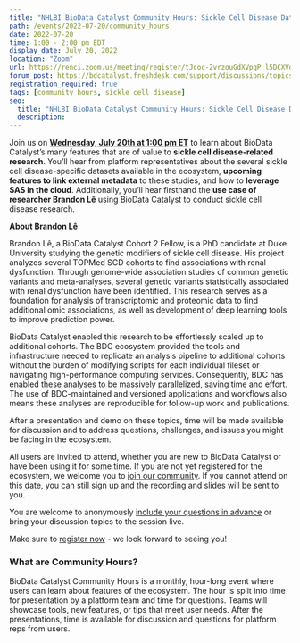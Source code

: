```yaml
---
title: "NHLBI BioData Catalyst Community Hours: Sickle Cell Disease Data and Research"
path: /events/2022-07-20/community_hours
date: 2022-07-20
time: 1:00 - 2:00 pm EDT
display_date: July 20, 2022
location: "Zoom"
url: https://renci.zoom.us/meeting/register/tJcoc-2vrzouGdXVpgP_l5DCXVd1ONu-nNgj
forum_post: https://bdcatalyst.freshdesk.com/support/discussions/topics/60000407142
registration_required: true
tags: [community hours, sickle cell disease]
seo:
  title: "NHLBI BioData Catalyst Community Hours: Sickle Cell Disease Data and Research"
  description:
---
```


Join us on **[Wednesday, July 20th at 1:00 pm ET](https://renci.zoom.us/meeting/register/tJcoc-2vrzouGdXVpgP_l5DCXVd1ONu-nNgj)** to learn about BioData Catalyst’s many features that are of value to **sickle cell disease-related research**. You’ll hear from platform representatives about the several sickle cell disease-specific datasets available in the ecosystem, **upcoming features to link external metadata** to these studies, and how to **leverage SAS in the cloud**. Additionally, you’ll hear firsthand the **use case of researcher Brandon Lê** using BioData Catalyst to conduct sickle cell disease research.

**About Brandon Lê**

Brandon Lê, a BioData Catalyst Cohort 2 Fellow, is a PhD candidate at Duke University studying the genetic modifiers of sickle cell disease. His project analyzes several TOPMed SCD cohorts to find associations with renal dysfunction. Through genome-wide association studies of common genetic variants and meta-analyses, several genetic variants statistically associated with renal dysfunction have been identified. This research serves as a foundation for analysis of transcriptomic and proteomic data to find additional omic associations, as well as development of deep learning tools to improve prediction power.

BioData Catalyst enabled this research to be effortlessly scaled up to additional cohorts. The BDC ecosystem provided the tools and infrastructure needed to replicate an analysis pipeline to additional cohorts without the burden of modifying scripts for each individual fileset or navigating high-performance computing services. Consequently, BDC has enabled these analyses to be massively parallelized, saving time and effort. The use of BDC-maintained and versioned applications and workflows also means these analyses are reproducible for follow-up work and publications.

After a presentation and demo on these topics, time will be made available for discussion and to address questions, challenges, and issues you might be facing in the ecosystem.

All users are invited to attend, whether you are new to BioData Catalyst or have been using it for some time. If you are not yet registered for the ecosystem, we welcome you to [join our community](/join-bdc). If you cannot attend on this date, you can still sign up and the recording and slides will be sent to you.

You are welcome to anonymously [include your questions in advance](https://forms.gle/JpNWQbLXoxzro5zi9) or bring your discussion topics to the session live.

Make sure to [register now](https://renci.zoom.us/meeting/register/tJcoc-2vrzouGdXVpgP_l5DCXVd1ONu-nNgj) - we look forward to seeing you!

### What are Community Hours?

BioData Catalyst Community Hours is a monthly, hour-long event where users can learn about features of the ecosystem. The hour is split into time for presentation by a platform team and time for questions. Teams will showcase tools, new features, or tips that meet user needs. After the presentations, time is available for discussion and questions for platform reps from users.